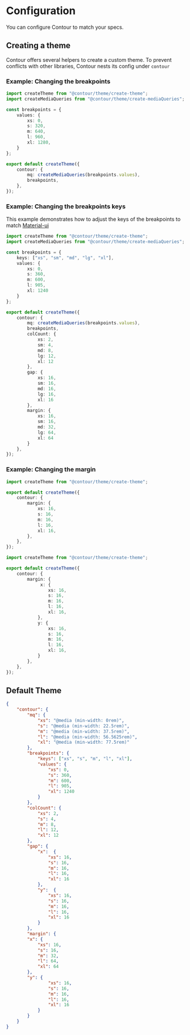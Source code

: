 
<Meta title="Docs/Configuration" />

# Configuration

You can configure Contour to match your specs.

## Creating a theme

Contour offers several helpers to create a custom theme. To prevent conflicts with other libraries,
Contour nests its config under `contour`

### Example: Changing the breakpoints

```ts
import createTheme from "@contour/theme/create-theme";
import createMediaQueries from "@contour/theme/create-mediaQueries";

const breakpoints = {
	values: {
		xs: 0,
		s: 320,
		m: 640,
		l: 960,
		xl: 1280,
	}
};

export default createTheme({
	contour: {
		mq: createMediaQueries(breakpoints.values),
		breakpoints,
	},
});
```

### Example: Changing the breakpoints keys

This example demonstrates how to adjust the keys of the breakpoints to match [Material-ui](https://mui.com/customization/breakpoints/#main-content)

```ts
import createTheme from "@contour/theme/create-theme";
import createMediaQueries from "@contour/theme/create-mediaQueries";

const breakpoints = {
	keys: ["xs", "sm", "md", "lg", "xl"],
	values: {
		xs: 0,
		s: 360,
		m: 600,
		l: 905,
		xl: 1240
	}
};

export default createTheme({
	contour: {
		mq: createMediaQueries(breakpoints.values),
		breakpoints,
		colCount: {
			xs: 2,
			sm: 4,
			md: 8,
			lg: 12,
			xl: 12
		},
		gap: {
			xs: 16,
			sm: 16,
			md: 16,
			lg: 16,
			xl: 16
		},
		margin: {
			xs: 16,
			sm: 16,
			md: 32,
			lg: 64,
			xl: 64
		}
	},
});
```

### Example: Changing the margin

```ts
import createTheme from "@contour/theme/create-theme";

export default createTheme({
	contour: {
		margin: {
			xs: 16,
			s: 16,
			m: 16,
			l: 16,
			xl: 16,
		},
	},
});
```

```ts
import createTheme from "@contour/theme/create-theme";

export default createTheme({
	contour: {
		margin: {
			 x: {
				xs: 16,
				s: 16,
				m: 16,
				l: 16,
				xl: 16,
			},
			y: {
				xs: 16,
				s: 16,
				m: 16,
				l: 16,
				xl: 16,
			}
		},
	},
});
```

## Default Theme

```json
{
	"contour": {
		"mq": {
			"xs": "@media (min-width: 0rem)",
			"s": "@media (min-width: 22.5rem)",
			"m": "@media (min-width: 37.5rem)",
			"l": "@media (min-width: 56.5625rem)",
			"xl": "@media (min-width: 77.5rem)"
		},
		"breakpoints": {
			"keys": ["xs", "s", "m", "l", "xl"],
			"values": {
				"xs": 0,
				"s": 360,
				"m": 600,
				"l": 905,
				"xl": 1240
			}
		},
		"colCount": {
			"xs": 2,
			"s": 4,
			"m": 8,
			"l": 12,
			"xl": 12
		},
		"gap": {
			"x":  {
				"xs": 16,
				"s": 16,
				"m": 16,
				"l": 16,
				"xl": 16
			},
			"y":  {
				"xs": 16,
				"s": 16,
				"m": 16,
				"l": 16,
				"xl": 16
			}
		},
		"margin": {
		"x": {
			"xs": 16,
			"s": 16,
			"m": 32,
			"l": 64,
			"xl": 64
		},
		"y": {
				"xs": 16,
				"s": 16,
				"m": 16,
				"l": 16,
				"xl": 16
			}
		}
	}
}
```
